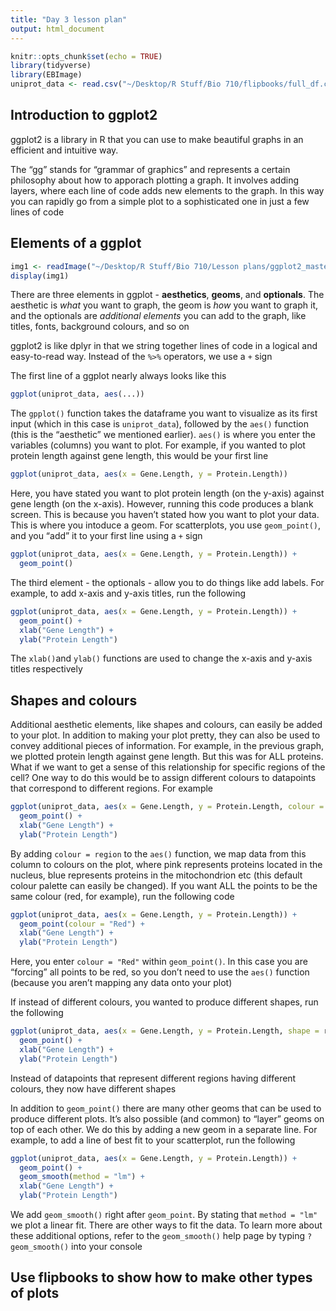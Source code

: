 ```yaml
---
title: "Day 3 lesson plan"
output: html_document
---
```


```r
knitr::opts_chunk$set(echo = TRUE)
library(tidyverse)
library(EBImage)
uniprot_data <- read.csv("~/Desktop/R Stuff/Bio 710/flipbooks/full_df.csv")
```

## Introduction to ggplot2

ggplot2 is a library in R that you can use to make beautiful graphs in an efficient and intuitive way. 

The "gg" stands for "grammar of graphics" and represents a certain philosophy about how to apporach plotting a graph. It involves adding layers, where each line of code adds new elements to the graph. In this way you can rapidly go from a simple plot to a sophisticated one in just a few lines of code

## Elements of a ggplot


```r
img1 <- readImage("~/Desktop/R Stuff/Bio 710/Lesson plans/ggplot2_masterpiece.png")
display(img1)
```


There are three elements in ggplot - **aesthetics**, **geoms**, and **optionals**. The aesthetic is *what* you want to graph, the geom is *how* you want to graph it, and the optionals are *additional elements* you can add to the graph, like titles, fonts, background colours, and so on

ggplot2 is like dplyr in that we string together lines of code in a logical and easy-to-read way. Instead of the `%>%` operators, we use a `+` sign

The first line of a ggplot nearly always looks like this 

```r
ggplot(uniprot_data, aes(...))
```

The `gpplot()` function takes the dataframe you want to visualize as its first input (which in this case is `uniprot_data`), followed by the `aes()` function (this is the "aesthetic" we mentioned earlier). `aes()` is where you enter the variables (columns) you want to plot. For example, if you wanted to plot protein length against gene length, this would be your first line

```r
ggplot(uniprot_data, aes(x = Gene.Length, y = Protein.Length))
```

Here, you have stated you want to plot protein length (on the y-axis) against gene length (on the x-axis). However, running this code produces a blank screen. This is because you haven't stated how you want to plot your data. This is where you intoduce a geom. For scatterplots, you use `geom_point()`, and you "add" it to your first line using a `+` sign

```r
ggplot(uniprot_data, aes(x = Gene.Length, y = Protein.Length)) +
  geom_point()
```

The third element - the optionals - allow you to do things like add labels. For example, to add x-axis and y-axis titles, run the following

```r
ggplot(uniprot_data, aes(x = Gene.Length, y = Protein.Length)) +
  geom_point() +
  xlab("Gene Length") +
  ylab("Protein Length") 
```

The `xlab()`and `ylab()` functions are used to change the x-axis and y-axis titles respectively

## Shapes and colours

Additional aesthetic elements, like shapes and colours, can easily be added to your plot. In addition to making your plot pretty, they can also be used to convey additional pieces of information. For example, in the previous graph, we plotted protein length against gene length. But this was for ALL proteins. What if we want to get a sense of this relationship for specific regions of the cell? One way to do this would be to assign different colours to datapoints that correspond to different regions. For example

```r
ggplot(uniprot_data, aes(x = Gene.Length, y = Protein.Length, colour = region)) +
  geom_point() +
  xlab("Gene Length") +
  ylab("Protein Length") 
```

By adding `colour = region` to the `aes()` function, we map data from this column to colours on the plot, where pink represents proteins located in the nucleus, blue represents proteins in the mitochondrion etc (this default colour palette can easily be changed). If you want ALL the points to be the same colour (red, for example), run the following code

```r
ggplot(uniprot_data, aes(x = Gene.Length, y = Protein.Length)) +
  geom_point(colour = "Red") +
  xlab("Gene Length") +
  ylab("Protein Length") 
```

Here, you enter `colour = "Red"` within `geom_point()`. In this case you are "forcing" all points to be red, so you don't need to use the `aes()` function (because you aren't mapping any data onto your plot)

If instead of different colours, you wanted to produce different shapes, run the following 

```r
ggplot(uniprot_data, aes(x = Gene.Length, y = Protein.Length, shape = region)) +
  geom_point() +
  xlab("Gene Length") +
  ylab("Protein Length") 
```

Instead of datapoints that represent different regions having different colours, they now have different shapes

In addition to `geom_point()` there are many other geoms that can be used to produce different plots. It's also possible (and common) to "layer" geoms on top of each other. We do this by adding a new geom in a separate line. For example, to add a line of best fit to your scatterplot, run the following

```r
ggplot(uniprot_data, aes(x = Gene.Length, y = Protein.Length)) +
  geom_point() +
  geom_smooth(method = "lm") +
  xlab("Gene Length") +
  ylab("Protein Length") 
```

We add `geom_smooth()` right after `geom_point`. By stating that `method = "lm"` we plot a linear fit. There are other ways to fit the data. To learn more about these additional options, refer to the `geom_smooth()` help page by typing `?geom_smooth()` into your console

## Use flipbooks to show how to make other types of plots























